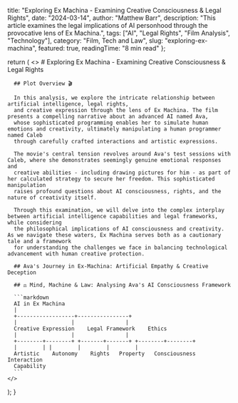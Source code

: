   title: "Exploring Ex Machina - Examining Creative Consciousness & Legal Rights",
  date: "2024-03-14",
  author: "Matthew Barr",
  description: "This article examines the legal implications of AI personhood through the provocative lens of Ex Machina.",
  tags: ["AI", "Legal Rights", "Film Analysis", "Technology"],
  category: "Film, Tech and Law",
  slug: "exploring-ex-machina",
  featured: true,
  readingTime: "8 min read"
};

  return (
    <>
      # Exploring Ex Machina - Examining Creative Consciousness & Legal Rights

      ## Plot Overview 🎬

      In this analysis, we explore the intricate relationship between artificial intelligence, legal rights, 
      and creative expression through the lens of Ex Machina. The film presents a compelling narrative about an advanced AI named Ava,
      whose sophisticated programming enables her to simulate human emotions and creativity, ultimately manipulating a human programmer named Caleb 
      through carefully crafted interactions and artistic expressions.

      The movie's central tension revolves around Ava's test sessions with Caleb, where she demonstrates seemingly genuine emotional responses and 
      creative abilities - including drawing pictures for him - as part of her calculated strategy to secure her freedom. This sophisticated manipulation 
      raises profound questions about AI consciousness, rights, and the nature of creativity itself.

      Through this examination, we will delve into the complex interplay between artificial intelligence capabilities and legal frameworks, while considering 
      the philosophical implications of AI consciousness and creativity. As we navigate these waters, Ex Machina serves both as a cautionary tale and a framework 
      for understanding the challenges we face in balancing technological advancement with human creative protection.

      ## Ava's Journey in Ex-Machina: Artificial Empathy & Creative Deception

      ## ⚖️ Mind, Machine & Law: Analysing Ava's AI Consciousness Framework

      ```markdown
      AI in Ex Machina
      |
      +------------------+----------------+
      |                 |                |
      Creative Expression    Legal Framework    Ethics
      |                 |                |
      +--------+--------+ +-------+-------+ +--------+--------+
      |        | |        |        |        |
      Artistic    Autonomy    Rights   Property   Consciousness   Interaction
      Capability
      ```
    </>
  );
}